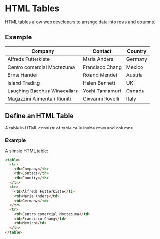 # HTML Tables

HTML tables allow web developers to arrange data into rows and columns.

## Example
| Company                        | Contact        | Country   |
| ------------------------------ | -------------- | --------- |
| Alfreds Futterkiste             | Maria Anders   | Germany   |
| Centro comercial Moctezuma      | Francisco Chang| Mexico    |
| Ernst Handel                    | Roland Mendel  | Austria   |
| Island Trading                  | Helen Bennett  | UK        |
| Laughing Bacchus Winecellars    | Yoshi Tannamuri| Canada    |
| Magazzini Alimentari Riuniti    | Giovanni Rovelli| Italy   |

## Define an HTML Table

A table in HTML consists of table cells inside rows and columns.

### Example

A simple HTML table:

```html
<table>
  <tr>
    <th>Company</th>
    <th>Contact</th>
    <th>Country</th>
  </tr>
  <tr>
    <td>Alfreds Futterkiste</td>
    <td>Maria Anders</td>
    <td>Germany</td>
  </tr>
  <tr>
    <td>Centro comercial Moctezuma</td>
    <td>Francisco Chang</td>
    <td>Mexico</td>
  </tr>
</table>
```